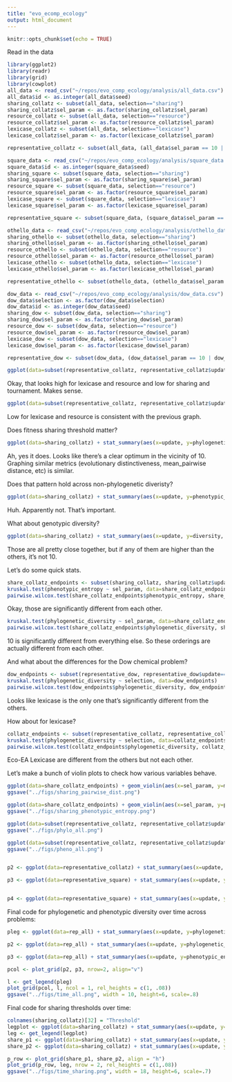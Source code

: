 ```yaml
---
title: "evo_ecomp_ecology"
output: html_document
---
```


```r
knitr::opts_chunk$set(echo = TRUE)
```

Read in the data

```r
library(ggplot2)
library(readr)
library(grid)
library(cowplot)
all_data <- read_csv("~/repos/evo_comp_ecology/analysis/all_data.csv")
all_data$id <- as.integer(all_data$seed)
sharing_collatz <- subset(all_data, selection=="sharing")
sharing_collatz$sel_param <- as.factor(sharing_collatz$sel_param)
resource_collatz <- subset(all_data, selection=="resource")
resource_collatz$sel_param <- as.factor(resource_collatz$sel_param)
lexicase_collatz <- subset(all_data, selection=="lexicase")
lexicase_collatz$sel_param <- as.factor(lexicase_collatz$sel_param)

representative_collatz <- subset(all_data, (all_data$sel_param == 10 | all_data$selection != "sharing") & (all_data$sel_param == -1 | all_data$selection != "lexicase") & (all_data$sel_param == -1 | all_data$selection != "resource") )

square_data <- read_csv("~/repos/evo_comp_ecology/analysis/square_data.csv")
square_data$id <- as.integer(square_data$seed)
sharing_square <- subset(square_data, selection=="sharing")
sharing_square$sel_param <- as.factor(sharing_square$sel_param)
resource_square <- subset(square_data, selection=="resource")
resource_square$sel_param <- as.factor(resource_square$sel_param)
lexicase_square <- subset(square_data, selection=="lexicase")
lexicase_square$sel_param <- as.factor(lexicase_square$sel_param)

representative_square <- subset(square_data, (square_data$sel_param == .1 | square_data$selection != "sharing") & (square_data$sel_param == 11 | square_data$selection != "lexicase") & (square_data$sel_param == 500 | square_data$selection != "resource") )

othello_data <- read_csv("~/repos/evo_comp_ecology/analysis/othello_data.csv")
sharing_othello <- subset(othello_data, selection=="sharing")
sharing_othello$sel_param <- as.factor(sharing_othello$sel_param)
resource_othello <- subset(othello_data, selection=="resource")
resource_othello$sel_param <- as.factor(resource_othello$sel_param)
lexicase_othello <- subset(othello_data, selection=="lexicase")
lexicase_othello$sel_param <- as.factor(lexicase_othello$sel_param)

representative_othello <- subset(othello_data, (othello_data$sel_param == 1 | othello_data$selection != "sharing"))

dow_data <- read_csv("~/repos/evo_comp_ecology/analysis/dow_data.csv")
dow_data$selection <- as.factor(dow_data$selection)
dow_data$id <- as.integer(dow_data$seed)
sharing_dow <- subset(dow_data, selection=="sharing")
sharing_dow$sel_param <- as.factor(sharing_dow$sel_param)
resource_dow <- subset(dow_data, selection=="resource")
resource_dow$sel_param <- as.factor(resource_dow$sel_param)
lexicase_dow <- subset(dow_data, selection=="lexicase")
lexicase_dow$sel_param <- as.factor(lexicase_dow$sel_param)

representative_dow <- subset(dow_data, (dow_data$sel_param == 10 | dow_data$selection != "sharing"))


```

```r
ggplot(data=subset(representative_collatz, representative_collatz$update == 990)) + geom_violin(aes(x=selection, y=phylogenetic_diversity)) + theme_classic()

```

Okay, that looks high for lexicase and resource and low for sharing and tournament. Makes sense.

```r

ggplot(data=subset(representative_collatz, representative_collatz$update == 990)) + geom_violin(aes(x=selection, y=mrca_depth)) + theme_classic()

```

Low for lexicase and resource is consistent with the previous graph.

Does fitness sharing threshold matter?

```r
ggplot(data=sharing_collatz) + stat_summary(aes(x=update, y=phylogenetic_diversity, group=sel_param, color=sel_param, fill=sel_param), fun.data ="mean_cl_boot", geom = "smooth") + theme_classic() + scale_x_continuous("Update") + scale_y_continuous()
```
Ah, yes it does. Looks like there's a clear optimum in the vicinity of 10. Graphing similar metrics (evolutionary distinctiveness, mean_pairwise distance, etc) is similar.

Does that pattern hold across non-phylogenetic diveristy?

```r
ggplot(data=sharing_collatz) + stat_summary(aes(x=update, y=phenotypic_entropy, group=sel_param, color=sel_param, fill=sel_param), fun.data ="mean_cl_boot", geom = "smooth") + theme_classic() + scale_x_continuous("Update") + scale_y_continuous()
```
Huh. Apparently not. That's important.

What about genotypic diversity?
```r
ggplot(data=sharing_collatz) + stat_summary(aes(x=update, y=diversity, group=sel_param, color=sel_param, fill=sel_param), fun.data ="mean_cl_boot", geom = "smooth") + theme_classic() + scale_x_continuous("Update") + scale_y_continuous()
```
Those are all pretty close together, but if any of them are higher than the others, it's not 10.

Let's do some quick stats.

```r
share_collatz_endpoints <- subset(sharing_collatz, sharing_collatz$update == 990)
kruskal.test(phenotypic_entropy ~ sel_param, data=share_collatz_endpoints)
pairwise.wilcox.test(share_collatz_endpoints$phenotypic_entropy, share_collatz_endpoints$sel_param, p.adjust.method = "bonferroni")
```
Okay, those are significantly different from each other.

```r
kruskal.test(phylogenetic_diversity ~ sel_param, data=share_collatz_endpoints)
pairwise.wilcox.test(share_collatz_endpoints$phylogenetic_diversity, share_collatz_endpoints$sel_param, p.adjust.method = "bonferroni")
```

10 is significantly different from everything else. So these orderings are actually different from each other.

And what about the differences for the Dow chemical problem?

```r
dow_endpoints <- subset(representative_dow, representative_dow$update==990)
kruskal.test(phylogenetic_diversity ~ selection, data=dow_endpoints)
pairwise.wilcox.test(dow_endpoints$phylogenetic_diversity, dow_endpoints$selection, p.adjust.method = "bonferroni")
```

Looks like lexicase is the only one that's significantly different from the others.

How about for lexicase?

```r
collatz_endpoints <- subset(representative_collatz, representative_collatz$update==990)
kruskal.test(phylogenetic_diversity ~ selection, data=collatz_endpoints)
pairwise.wilcox.test(collatz_endpoints$phylogenetic_diversity, collatz_endpoints$selection, p.adjust.method = "bonferroni")
```

Eco-EA Lexicase are different from the others but not each other.

Let's make a bunch of violin plots to check how various variables behave.

```r
ggplot(data=share_collatz_endpoints) + geom_violin(aes(x=sel_param, y=mean_pairwise_distance, fill=sel_param)) + theme_classic() +theme(legend.position = "none") + scale_x_discrete("Sharing threshold") + scale_y_continuous("Mean pairwise distance")
ggsave("../figs/sharing_pairwise_dist.png")

ggplot(data=share_collatz_endpoints) + geom_violin(aes(x=sel_param, y=phenotypic_entropy, fill=sel_param)) + theme_classic() +theme(legend.position = "none") + scale_x_discrete("Sharing threshold") + scale_y_continuous("Mean pairwise distance")
ggsave("../figs/sharing_phenotypic_entropy.png")

ggplot(data=subset(representative_collatz, representative_collatz$update == 990)) + geom_violin(aes(x=selection, y=phylogenetic_diversity, fill=selection)) + theme_classic() +theme(legend.position = "none") + scale_x_discrete("Selection scheme") + scale_y_continuous("Phylogenetic diversity")
ggsave("../figs/phylo_all.png")

ggplot(data=subset(representative_collatz, representative_collatz$update == 990)) + geom_violin(aes(x=selection, y=phenotypic_entropy, fill=selection)) + theme_classic() +theme(legend.position = "none") + scale_x_discrete("Selection scheme") + scale_y_continuous("Phylogenetic diversity")
ggsave("../figs/pheno_all.png")


p2 <- ggplot(data=representative_collatz) + stat_summary(aes(x=update, y=phenotypic_entropy, group=selection, color=selection, fill=selection), fun.data ="mean_cl_boot", geom = "smooth") + theme_classic() + scale_x_continuous("Generation") + scale_y_continuous("Phenotypic diversity") + theme(axis.title = element_text(size=18), axis.text = element_text(size=14), legend.text = element_text(size=14), legend.title = element_blank(), legend.position = "none") + scale_color_discrete(labels=c("Lexicase", "Eco-EA", "Sharing", "Tournament")) + scale_fill_discrete(guide="none")

p3 <- ggplot(data=representative_square) + stat_summary(aes(x=update, y=phylogenetic_diversity, group=selection, color=selection, fill=selection), fun.data ="mean_cl_boot", geom = "smooth") + theme_classic() + scale_x_continuous("Generation") + scale_y_continuous("Phylogenetic diversity") + theme(axis.title = element_text(size=18), axis.text = element_text(size=14), legend.text = element_text(size=14), legend.title = element_blank(), legend.position = "none") + scale_color_discrete(labels=c("Lexicase", "Eco-EA", "Sharing", "Tournament")) + scale_fill_discrete(guide="none")


p4 <- ggplot(data=representative_square) + stat_summary(aes(x=update, y=phenotypic_entropy, group=selection, color=selection, fill=selection), fun.data ="mean_cl_boot", geom = "smooth") + theme_classic() + scale_x_continuous("Generation") + scale_y_continuous("Phenotypic diversity") + theme(axis.title = element_text(size=18), axis.text = element_text(size=14), legend.text = element_text(size=14), legend.title = element_blank(), legend.position = "top") + scale_color_discrete(labels=c("Lexicase", "Eco-EA", "Sharing", "Tournament")) + scale_fill_discrete(guide="none")

```

Final code for phylogenetic and phenotypic diversity over time across problems:

```r
pleg <- ggplot(data=rep_all) + stat_summary(aes(x=update, y=phylogenetic_diversity, group=selection, color=selection, fill=selection), fun.data ="mean_cl_boot", geom = "smooth") + theme_classic() + scale_x_continuous("") + scale_y_continuous("Phylogenetic\ndiversity") + theme(axis.title = element_text(size=18), axis.text = element_text(size=12), legend.text = element_text(size=18), legend.title = element_blank(), legend.position = "bottom", strip.text = element_text(size=18)) + scale_color_discrete(labels=c("Lexicase", "Eco-EA", "Sharing", "Tournament")) + scale_fill_discrete(guide="none") + facet_wrap(~problem)

p2 <- ggplot(data=rep_all) + stat_summary(aes(x=update, y=phylogenetic_diversity, group=selection, color=selection, fill=selection), fun.data ="mean_cl_boot", geom = "smooth") + theme_classic() + scale_x_continuous("") + scale_y_continuous("Phylogenetic\ndiversity (1000s)", labels=function(x){x/1000}) + theme(axis.title = element_text(size=20), axis.text = element_text(size=12), legend.text = element_text(size=18), legend.title = element_blank(), legend.position = "none", strip.text = element_text(size=20)) + scale_color_discrete(labels=c("Lexicase", "Eco-EA", "Sharing", "Tournament")) + scale_fill_discrete(guide="none") + facet_wrap(~problem)

p3 <- ggplot(data=rep_all) + stat_summary(aes(x=update, y=phenotypic_entropy, group=selection, color=selection, fill=selection), fun.data ="mean_cl_boot", geom = "smooth") + theme_classic() + scale_x_continuous("Generation") + scale_y_continuous("Phenotypic\ndiversity") + theme(axis.title = element_text(size=20), axis.text = element_text(size=12), legend.text = element_text(size=18), legend.title = element_blank(), legend.position = "none", strip.text = element_text(size=20)) + scale_color_discrete(labels=c("Lexicase", "Eco-EA", "Sharing", "Tournament")) + scale_fill_discrete(guide="none") + facet_wrap(~problem)

pcol <- plot_grid(p2, p3, nrow=2, align="v")

l <- get_legend(pleg)
plot_grid(pcol, l, ncol = 1, rel_heights = c(1, .08))
ggsave("../figs/time_all.png", width = 10, height=6, scale=.8)

```

Final code for sharing thresholds over time:

```r
colnames(sharing_collatz)[32] = "Threshold"
legplot <- ggplot(data=sharing_collatz) + stat_summary(aes(x=update, y=phenotypic_entropy, group=Threshold, color=Threshold, fill=Threshold), fun.data ="mean_cl_boot", geom = "smooth") + theme_classic() + scale_x_continuous("Generation") + scale_y_continuous("Phenotypic diversity") + theme(axis.title = element_text(size=20), axis.text = element_text(size=12), legend.title = element_text(size=18), legend.text = element_text(size=18), legend.position = "bottom", strip.text = element_text(size=20)) + scale_color_discrete("Sharing theshold") + scale_fill_discrete(guide="none")
leg <- get_legend(legplot)
share_p1 <- ggplot(data=sharing_collatz) + stat_summary(aes(x=update, y=phenotypic_entropy, group=Threshold, color=Threshold, fill=Threshold), fun.data ="mean_cl_boot", geom = "smooth") + theme_classic() + scale_x_continuous("Generation") + scale_y_continuous("Phenotypic\ndiversity") + theme(axis.title = element_text(size=22), axis.text = element_text(size=14), legend.text = element_text(size=20), legend.title = element_blank(), legend.position = "none", strip.text = element_text(size=20))
share_p2 <- ggplot(data=sharing_collatz) + stat_summary(aes(x=update, y=phylogenetic_diversity, group=Threshold, color=Threshold, fill=Threshold), fun.data ="mean_cl_boot", geom = "smooth") + theme_classic() + scale_x_continuous("Generation") + scale_y_continuous("Phylogenetic\ndiversity (1000s)", labels=function(d){d/1000}) + theme(axis.title = element_text(size=22), axis.text = element_text(size=14), legend.text = element_text(size=20), legend.title = element_blank(), legend.position = "none", strip.text = element_text(size=20))

p_row <- plot_grid(share_p1, share_p2, align = "h")
plot_grid(p_row, leg, nrow = 2, rel_heights = c(1,.08))
ggsave("../figs/time_sharing.png", width = 18, height=6, scale=.7)

```

